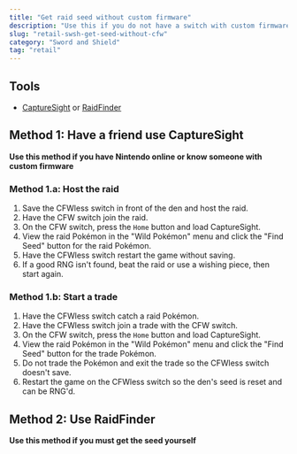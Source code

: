 ```yaml
---
title: "Get raid seed without custom firmware"
description: "Use this if you do not have a switch with custom firmware"
slug: "retail-swsh-get-seed-without-cfw"
category: "Sword and Shield"
tag: "retail"
---
```


## Tools

- [CaptureSight](https://github.com/zaksabeast/CaptureSight/releases) or [RaidFinder](https://github.com/Admiral-Fish/RaidFinder/releases/)

## Method 1: Have a friend use CaptureSight

**Use this method if you have Nintendo online or know someone with custom firmware**

### Method 1.a: Host the raid

1. Save the CFWless switch in front of the den and host the raid.
2. Have the CFW switch join the raid.
3. On the CFW switch, press the `Home` button and load CaptureSight.
4. View the raid Pokémon in the "Wild Pokémon" menu and click the "Find Seed" button for the raid Pokémon.
5. Have the CFWless switch restart the game without saving.
6. If a good RNG isn't found, beat the raid or use a wishing piece, then start again.

### Method 1.b: Start a trade

1. Have the CFWless switch catch a raid Pokémon.
2. Have the CFWless switch join a trade with the CFW switch.
3. On the CFW switch, press the `Home` button and load CaptureSight.
4. View the raid Pokémon in the "Wild Pokémon" menu and click the "Find Seed" button for the trade Pokémon.
5. Do not trade the Pokémon and exit the trade so the CFWless switch doesn't save.
6. Restart the game on the CFWless switch so the den's seed is reset and can be RNG'd.

## Method 2: Use RaidFinder

**Use this method if you must get the seed yourself**

